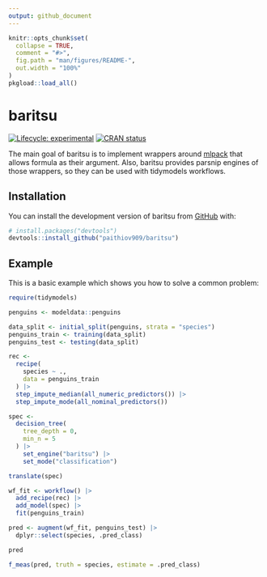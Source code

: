 ```yaml
---
output: github_document
---
```


<!-- README.md is generated from README.Rmd. Please edit that file -->

```r
knitr::opts_chunk$set(
  collapse = TRUE,
  comment = "#>",
  fig.path = "man/figures/README-",
  out.width = "100%"
)
pkgload::load_all()
```

# baritsu

<!-- badges: start -->
[![Lifecycle: experimental](https://img.shields.io/badge/lifecycle-experimental-orange.svg)](https://lifecycle.r-lib.org/articles/stages.html#experimental)
[![CRAN status](https://www.r-pkg.org/badges/version/baritsu)](https://CRAN.R-project.org/package=baritsu)
<!-- badges: end -->

The main goal of baritsu is to implement wrappers around [mlpack](https://www.mlpack.org/doc/stable/r_documentation.html) that allows formula as their argument.
Also, baritsu provides parsnip engines of those wrappers, so they can be used with tidymodels workflows.

## Installation

You can install the development version of baritsu from [GitHub](https://github.com/) with:

``` r
# install.packages("devtools")
devtools::install_github("paithiov909/baritsu")
```

## Example

This is a basic example which shows you how to solve a common problem:

```r
require(tidymodels)

penguins <- modeldata::penguins

data_split <- initial_split(penguins, strata = "species")
penguins_train <- training(data_split)
penguins_test <- testing(data_split)

rec <-
  recipe(
    species ~ .,
    data = penguins_train
  ) |>
  step_impute_median(all_numeric_predictors()) |>
  step_impute_mode(all_nominal_predictors())

spec <-
  decision_tree(
    tree_depth = 0,
    min_n = 5
  ) |>
    set_engine("baritsu") |>
    set_mode("classification")

translate(spec)

wf_fit <- workflow() |>
  add_recipe(rec) |>
  add_model(spec) |>
  fit(penguins_train)

pred <- augment(wf_fit, penguins_test) |>
  dplyr::select(species, .pred_class)

pred

f_meas(pred, truth = species, estimate = .pred_class)
```
